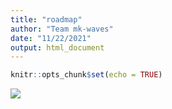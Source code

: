 ```yaml
---
title: "roadmap"
author: "Team mk-waves"
date: "11/22/2021"
output: html_document
---
```


```r
knitr::opts_chunk$set(echo = TRUE)
```

![](images/roadmap.svg)